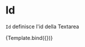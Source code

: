

<Meta title="Components/Textarea/Props/Id" component={VvTextarea} />

# Id

`Id` definisce l'id della Textarea

<Canvas>
	<Story
		name="Id"
		args={{ name: 'textarea-id', id: 'ID_11_11', label: 'Label di prova' }}>
		{Template.bind({})}
	</Story>
</Canvas>
